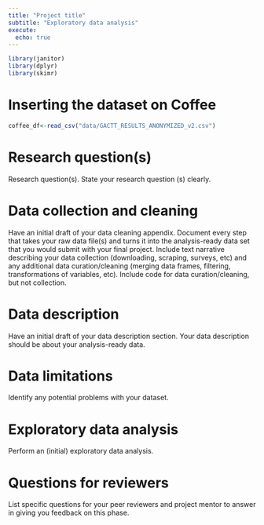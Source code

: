 ```yaml
---
title: "Project title"
subtitle: "Exploratory data analysis"
execute:
  echo: true
---
```


```r
library(janitor)
library(dplyr)
library(skimr)
```

# Inserting the dataset on Coffee
```r
coffee_df<-read_csv("data/GACTT_RESULTS_ANONYMIZED_v2.csv")
```

# Research question(s)

Research question(s). State your research question (s) clearly.

# Data collection and cleaning

Have an initial draft of your data cleaning appendix. Document every step that takes your raw data file(s) and turns it into the analysis-ready data set that you would submit with your final project. Include text narrative describing your data collection (downloading, scraping, surveys, etc) and any additional data curation/cleaning (merging data frames, filtering, transformations of variables, etc). Include code for data curation/cleaning, but not collection.



# Data description

Have an initial draft of your data description section. Your data description should be about your analysis-ready data.

# Data limitations

Identify any potential problems with your dataset.

# Exploratory data analysis

Perform an (initial) exploratory data analysis.

# Questions for reviewers

List specific questions for your peer reviewers and project mentor to answer in giving you feedback on this phase.
